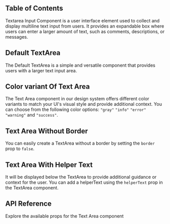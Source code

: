 


## Table of Contents

Textarea Input Component is a user interface element used to collect and display multiline text input from users. It provides an expandable box where users can enter a larger amount of text, such as comments, descriptions, or messages.

## Default TextArea

The Default TextArea is a simple and versatile component that provides users with a larger text input area.

<CodePreview github="FormControls/Textarea.tsx" code={DefaultTextAreaCode}>
  <DefaultTextArea />
</CodePreview>

## Color variant Of Text Area

The Text Area component in our design system offers different color variants to match your UI's visual style and provide additional context. You can choose from the following color options: `"gray"` `"info"` `"error"` `"warning"` and `"success"`.

<CodePreview github="FormControls/Textarea.tsx" code={ColorVariantOfTextAreaCode}>
  <ColorVariantOfTextArea />
</CodePreview>

## Text Area Without Border

You can easily create a TextArea without a border by setting the `border` prop to `false`.

<CodePreview github="FormControls/Textarea.tsx" code={TextAreaWithOutBorderCode}>
  <TextAreaWithOutBorder />
</CodePreview>

## Text Area With Helper Text

It will be displayed below the TextArea to provide additional guidance or context for the user. You can add a helperText using the `helperText` prop in the TextArea component.

<CodePreview github="FormControls/Textarea.tsx" code={TextAreaWithHelperTextCode}>
  <TextAreaWithHelperText />
</CodePreview>

## API Reference

Explore the available props for the Text Area component

<ComponentApi data={textareaApiData} />
